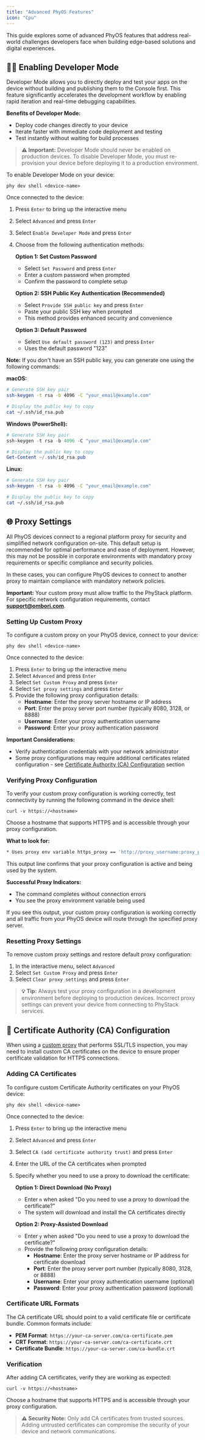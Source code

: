 ```yaml
---
title: "Advanced PhyOS Features"
icon: "Cpu"
---
```


This guide explores some of advanced PhyOS features that address real-world challenges developers face when building edge-based solutions and digital experiences.

## 🧑‍💻 Enabling Developer Mode

Developer Mode allows you to directly deploy and test your apps on the device without building and publishing them to the Console first. This feature significantly accelerates the development workflow by enabling rapid iteration and real-time debugging capabilities.

**Benefits of Developer Mode:**

- Deploy code changes directly to your device
- Iterate faster with immediate code deployment and testing
- Test instantly without waiting for build processes

> **⚠️ Important:** Developer Mode should never be enabled on production devices. To disable Developer Mode, you must re-provision your device before deploying it to a production environment.

To enable Developer Mode on your device:

```shell
phy dev shell <device-name>
```

Once connected to the device:

1. Press `Enter` to bring up the interactive menu
2. Select `Advanced` and press `Enter`
3. Select `Enable Developer Mode` and press `Enter`
4. Choose from the following authentication methods:

   **Option 1: Set Custom Password**

   - Select `Set Password` and press `Enter`
   - Enter a custom password when prompted
   - Confirm the password to complete setup

   **Option 2: SSH Public Key Authentication (Recommended)**

   - Select `Provide SSH public key` and press `Enter`
   - Paste your public SSH key when prompted
   - This method provides enhanced security and convenience

   **Option 3: Default Password**

   - Select `Use default password (123)` and press `Enter`
   - Uses the default password "123"

**Note:** If you don't have an SSH public key, you can generate one using the following commands:

**macOS:**

```bash
# Generate SSH key pair
ssh-keygen -t rsa -b 4096 -C "your_email@example.com"

# Display the public key to copy
cat ~/.ssh/id_rsa.pub
```

**Windows (PowerShell):**

```powershell
# Generate SSH key pair
ssh-keygen -t rsa -b 4096 -C "your_email@example.com"

# Display the public key to copy
Get-Content ~/.ssh/id_rsa.pub
```

**Linux:**

```bash
# Generate SSH key pair
ssh-keygen -t rsa -b 4096 -C "your_email@example.com"

# Display the public key to copy
cat ~/.ssh/id_rsa.pub
```

## 🌐 Proxy Settings

All PhyOS devices connect to a regional platform proxy for security and simplified network configuration on-site. This default setup is recommended for optimal performance and ease of deployment. However, this may not be possible in corporate environments with mandatory proxy requirements or specific compliance and security policies.

In these cases, you can configure PhyOS devices to connect to another proxy to maintain compliance with mandatory network policies.

**Important:** Your custom proxy must allow traffic to the PhyStack platform. For specific network configuration requirements, contact **support@ombori.com**.

### Setting Up Custom Proxy

To configure a custom proxy on your PhyOS device, connect to your device:

```shell
phy dev shell <device-name>
```

Once connected to the device:

1. Press `Enter` to bring up the interactive menu
2. Select `Advanced` and press `Enter`
3. Select `Set Custom Proxy` and press `Enter`
4. Select `Set proxy settings` and press `Enter`
5. Provide the following proxy configuration details:
   - **Hostname**: Enter the proxy server hostname or IP address
   - **Port**: Enter the proxy server port number (typically 8080, 3128, or 8888)
   - **Username**: Enter your proxy authentication username
   - **Password**: Enter your proxy authentication password

**Important Considerations:**

- Verify authentication credentials with your network administrator
- Some proxy configurations may require additional certificates related configuration - see [Certificate Authority (CA) Configuration](#-certificate-authority-ca-configuration) section

### Verifying Proxy Configuration

To verify your custom proxy configuration is working correctly, test connectivity by running the following command in the device shell:

```shell
curl -v https://<hostname>
```

Choose a hostname that supports HTTPS and is accessible through your proxy configuration.

**What to look for:**

```bash
* Uses proxy env variable https_proxy == 'http://proxy_username:proxy_password@<hostname>:<port>'
```

This output line confirms that your proxy configuration is active and being used by the system.

**Successful Proxy Indicators:**

- The command completes without connection errors
- You see the proxy environment variable being used

If you see this output, your custom proxy configuration is working correctly and all traffic from your PhyOS device will route through the specified proxy server.

### Resetting Proxy Settings

To remove custom proxy settings and restore default proxy configuration:

1. In the interactive menu, select `Advanced`
2. Select `Set Custom Proxy` and press `Enter`
3. Select `Clear proxy settings` and press `Enter`

> **💡 Tip:** Always test your proxy configuration in a development environment before deploying to production devices. Incorrect proxy settings can prevent your device from connecting to PhyStack services.

## 🔐 Certificate Authority (CA) Configuration

When using a [custom proxy](#-proxy-settings) that performs SSL/TLS inspection, you may need to install custom CA certificates on the device to ensure proper certificate validation for HTTPS connections.

### Adding CA Certificates

To configure custom Certificate Authority certificates on your PhyOS device:

```shell
phy dev shell <device-name>
```

Once connected to the device:

1. Press `Enter` to bring up the interactive menu
2. Select `Advanced` and press `Enter`
3. Select `CA (add certificate authority trust)` and press `Enter`
4. Enter the URL of the CA certificates when prompted
5. Specify whether you need to use a proxy to download the certificate:

   **Option 1: Direct Download (No Proxy)**

   - Enter `n` when asked "Do you need to use a proxy to download the certificate?"
   - The system will download and install the CA certificates directly

   **Option 2: Proxy-Assisted Download**

   - Enter `y` when asked "Do you need to use a proxy to download the certificate?"
   - Provide the following proxy configuration details:
     - **Hostname**: Enter the proxy server hostname or IP address for certificate download
     - **Port**: Enter the proxy server port number (typically 8080, 3128, or 8888)
     - **Username**: Enter your proxy authentication username (optional)
     - **Password**: Enter your proxy authentication password (optional)

### Certificate URL Formats

The CA certificate URL should point to a valid certificate file or certificate bundle. Common formats include:

- **PEM Format**: `https://your-ca-server.com/ca-certificate.pem`
- **CRT Format**: `https://your-ca-server.com/ca-certificate.crt`
- **Certificate Bundle**: `https://your-ca-server.com/ca-bundle.crt`

### Verification

After adding CA certificates, verify they are working as expected:

```shell
curl -v https://<hostname>
```

Choose a hostname that supports HTTPS and is accessible through your proxy configuration.

> **⚠️ Security Note:** Only add CA certificates from trusted sources. Adding untrusted certificates can compromise the security of your device and network communications.
